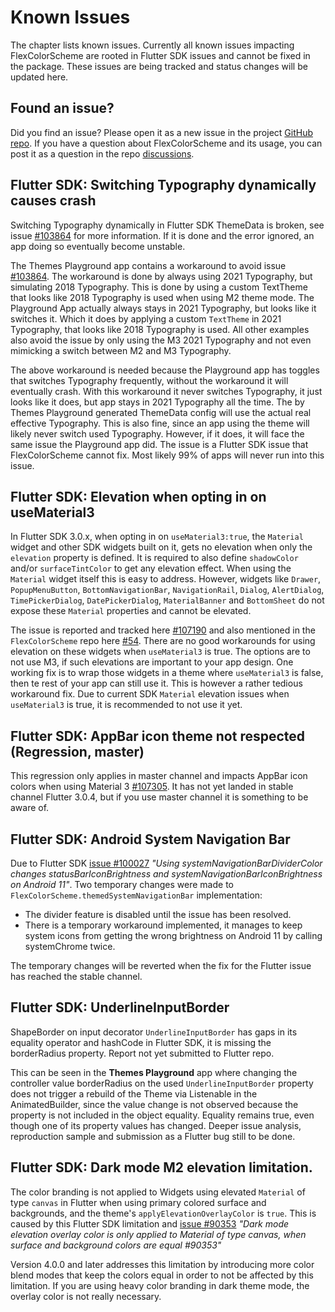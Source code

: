 # Known Issues

The chapter lists known issues. Currently all known issues impacting FlexColorScheme are rooted in Flutter SDK issues and cannot be fixed in the package. These issues are being tracked and status changes will be updated here.

## Found an issue?

Did you find an issue? Please open it as a new issue in the project [GitHub repo](https://github.com/rydmike/flex_color_scheme/issues). If you have a question about FlexColorScheme and its usage, you can post it as a question in the repo [discussions](https://github.com/rydmike/flex_color_scheme/discussions).

## Flutter SDK: Switching Typography dynamically causes crash

Switching Typography dynamically in Flutter SDK ThemeData is broken, see
issue [#103864](https://github.com/flutter/flutter/issues/103864) for more information. If it is done and the error ignored, an app doing so eventually become unstable.

The Themes Playground app contains a workaround to avoid issue [#103864](https://github.com/flutter/flutter/issues/103864). The workaround is done by always using 2021 Typography, but simulating 2018 Typography. This is done by using a custom TextTheme that looks like 2018 Typography is used when using M2 theme mode. The Playground App actually always stays in 2021 Typography, but looks like it switches it. Which it does by applying a custom `TextTheme` in 2021 Typography, that looks like 2018 Typography is used. All other examples also avoid the issue by only using the M3 2021 Typography and not even mimicking a switch between M2 and M3 Typography.

The above workaround is needed because the Playground app has toggles that switches Typography frequently, without the workaround it will eventually crash. With this workaround it never switches Typography, it just looks like it does, but app stays in 2021 Typography all the time. The by Themes Playground generated ThemeData config will use the actual real effective Typography. This is also fine, since an app using the theme will likely never switch used Typography. However, if it does, it will face the same issue the Playground app did. The issue is a Flutter SDK issue that FlexColorScheme cannot fix. Most likely 99% of apps will never run into this issue.

## Flutter SDK: Elevation when opting in on useMaterial3

In Flutter SDK 3.0.x, when opting in on `useMaterial3:true`, the `Material` widget and other SDK widgets built on it, gets no elevation when only the `elevation` property is defined. It is required to also define `shadowColor` and/or `surfaceTintColor` to get any elevation effect. When using the `Material` widget itself this is easy to address. However, widgets like `Drawer`, `PopupMenuButton`, `BottomNavigationBar`, `NavigationRail`, `Dialog`, `AlertDialog`, `TimePickerDialog`, `DatePickerDialog`, `MaterialBanner` and `BottomSheet` do not expose these `Material` properties and cannot be elevated.

The issue is reported and tracked here [#107190](https://github.com/flutter/flutter/issues/107190) and also mentioned in the `FlexColorScheme` repo here
[#54](https://github.com/rydmike/flex_color_scheme/issues/54). There are no good workarounds for using elevation on these widgets when `useMaterial3` is true. The options are to not use M3, if such elevations are important to your app design. One working fix is to wrap those widgets in a theme where `useMaterial3` is false, then te rest of your app can still use it. This is however a rather tedious workaround fix. Due to current SDK `Material` elevation issues when `useMaterial3` is true, it is recommended to not use it yet.

## Flutter SDK: AppBar icon theme not respected (Regression, master)

This regression only applies in master channel and impacts AppBar icon colors when using Material 3 [#107305](https://github.com/flutter/flutter/issues/107305). It has not yet landed in stable channel Flutter 3.0.4, but if you use master channel it is something to be aware of.

## Flutter SDK: Android System Navigation Bar

Due to Flutter SDK [issue #100027](https://github.com/flutter/flutter/issues/100027) *"Using systemNavigationBarDividerColor changes statusBarIconBrightness and systemNavigationBarIconBrightness on Android 11"*. Two temporary changes were made to `FlexColorScheme.themedSystemNavigationBar` implementation:

* The divider feature is disabled until the issue has been resolved.
* There is a temporary workaround implemented, it manages to keep system icons from getting the wrong brightness on Android 11 by calling systemChrome twice.

The temporary changes will be reverted when the fix for the Flutter issue
has reached the stable channel.

## Flutter SDK: UnderlineInputBorder

ShapeBorder on input decorator `UnderlineInputBorder` has gaps in its equality operator and hashCode in Flutter SDK, it is missing the borderRadius property. Report not yet submitted to Flutter repo.

This can be seen in the **Themes Playground** app where changing the controller value borderRadius on the used `UnderlineInputBorder` property does not trigger a rebuild of the Theme via Listenable in the AnimatedBuilder, since the value change is not observed because the property is not included in the object equality. Equality remains true, even though one of its property values has changed. Deeper issue analysis, reproduction sample and submission as a Flutter bug still to be done.

## Flutter SDK: Dark mode M2 elevation limitation.

The color branding is not applied to Widgets using elevated `Material` of type `canvas` in Flutter when using primary colored surface and backgrounds, and the theme's `applyElevationOverlayColor` is `true`. This is caused by this Flutter SDK limitation and [issue #90353](https://github.com/flutter/flutter/issues/90353) *"Dark mode elevation overlay color is only applied to Material of type canvas, when surface and background colors are equal #90353"*

Version 4.0.0 and later addresses this limitation by introducing more color blend modes that keep the colors equal in order to not be affected by this limitation. If you are using heavy color branding in dark theme mode, the overlay color is not really necessary.

